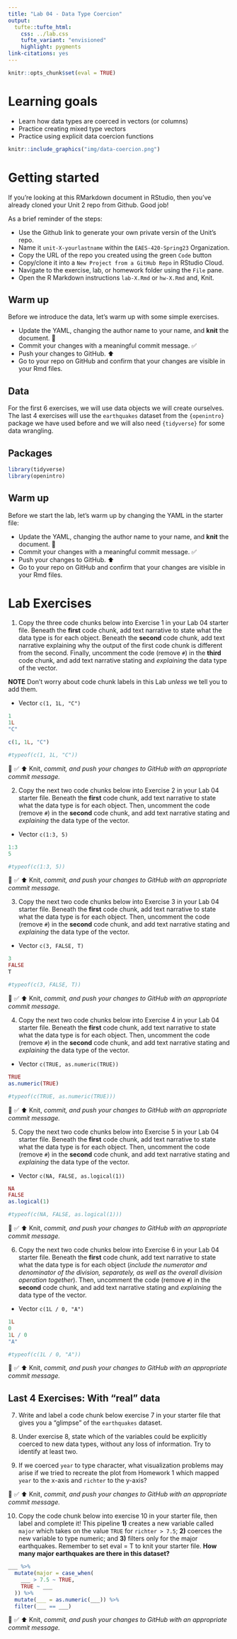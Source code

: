 ```yaml
---
title: "Lab 04 - Data Type Coercion"
output: 
  tufte::tufte_html:
    css: ../lab.css
    tufte_variant: "envisioned"
    highlight: pygments
link-citations: yes
---
```


```r
knitr::opts_chunk$set(eval = TRUE)
```

# Learning goals

-   Learn how data types are coerced in vectors (or columns)
-   Practice creating mixed type vectors
-   Practice using explicit data coercion functions

```r
knitr::include_graphics("img/data-coercion.png")
```

# Getting started

If you're looking at this RMarkdown document in RStudio, then you've already cloned your Unit 2 repo from Github.
Good job!

As a brief reminder of the steps:

-   Use the Github link to generate your own private versin of the Unit's repo.
-   Name it `unit-X-yourlastname` within the `EAES-420-Spring23` Organization.
-   Copy the URL of the repo you created using the green `Code` button
-   Copy/clone it into a `New Project from a GitHub Repo` in RStudio Cloud.
-   Navigate to the exercise, lab, or homework folder using the `File` pane.
-   Open the R Markdown instructions `lab-X.Rmd` or `hw-X.Rmd` and, Knit.

## Warm up

Before we introduce the data, let's warm up with some simple exercises.

-   Update the YAML, changing the author name to your name, and **knit** the document. 🧶
-   Commit your changes with a meaningful commit message. ✅
-   Push your changes to GitHub.️ ⬆️
-   Go to your repo on GitHub and confirm that your changes are visible in your Rmd files.

## Data

For the first 6 exercises, we will use data objects we will create ourselves.
The last 4 exercises will use the `earthquakes` dataset from the `{openintro}` package we have used before and we will also need `{tidyverse}` for some data wrangling.

## Packages

```r
library(tidyverse)
library(openintro)
```

## Warm up

Before we start the lab, let's warm up by changing the YAML in the starter file:

-   Update the YAML, changing the author name to your name, and **knit** the document. 🧶
-   Commit your changes with a meaningful commit message. ✅
-   Push your changes to GitHub.️ ⬆️
-   Go to your repo on GitHub and confirm that your changes are visible in your Rmd files.

# Lab Exercises

1.  Copy the three code chunks below into Exercise 1 in your Lab 04 starter file. Beneath the **first** code chunk, add text narrative to state what the data type is for each object. Beneath the **second** code chunk, add text narrative explaining why the output of the first code chunk is different from the second. Finally, uncomment the code (remove `#`) in the **third** code chunk, and add text narrative stating and *explaining* the data type of the vector.

**NOTE** Don't worry about code chunk labels in this Lab *unless* we tell you to add them.

-   Vector `c(1, 1L, "C")`

```r
1
1L
"C"
```

```r
c(1, 1L, "C")
```

```r
#typeof(c(1, 1L, "C"))
```

🧶 ✅ ⬆️ Knit, *commit, and push your changes to GitHub with an appropriate commit message.*

2.  Copy the next two code chunks below into Exercise 2 in your Lab 04 starter file. Beneath the **first** code chunk, add text narrative to state what the data type is for each object. Then, uncomment the code (remove `#`) in the **second** code chunk, and add text narrative stating and *explaining* the data type of the vector.

-   Vector `c(1:3, 5)`

```r
1:3
5
```

```r
#typeof(c(1:3, 5))
```

🧶 ✅ ⬆️ Knit, *commit, and push your changes to GitHub with an appropriate commit message.*

3.  Copy the next two code chunks below into Exercise 3 in your Lab 04 starter file. Beneath the **first** code chunk, add text narrative to state what the data type is for each object. Then, uncomment the code (remove `#`) in the **second** code chunk, and add text narrative stating and *explaining* the data type of the vector.

-   Vector `c(3, FALSE, T)`

```r
3 
FALSE
T
```

```r
#typeof(c(3, FALSE, T))
```

🧶 ✅ ⬆️ Knit, *commit, and push your changes to GitHub with an appropriate commit message.*

4.  Copy the next two code chunks below into Exercise 4 in your Lab 04 starter file. Beneath the **first** code chunk, add text narrative to state what the data type is for each object. Then, uncomment the code (remove `#`) in the **second** code chunk, and add text narrative stating and *explaining* the data type of the vector.

-   Vector `c(TRUE, as.numeric(TRUE))`

```r
TRUE
as.numeric(TRUE)
```

```r
#typeof(c(TRUE, as.numeric(TRUE)))
```

🧶 ✅ ⬆️ Knit, *commit, and push your changes to GitHub with an appropriate commit message.*

5.  Copy the next two code chunks below into Exercise 5 in your Lab 04 starter file. Beneath the **first** code chunk, add text narrative to state what the data type is for each object. Then, uncomment the code (remove `#`) in the **second** code chunk, and add text narrative stating and *explaining* the data type of the vector.

-   Vector `c(NA, FALSE, as.logical(1))`

```r
NA
FALSE
as.logical(1)
```

```r
#typeof(c(NA, FALSE, as.logical(1)))
```

🧶 ✅ ⬆️ Knit, *commit, and push your changes to GitHub with an appropriate commit message.*

6.  Copy the next two code chunks below into Exercise 6 in your Lab 04 starter file. Beneath the **first** code chunk, add text narrative to state what the data type is for each object (*include the numerator and denominator of the division, separately, as well as the overall division operation together*). Then, uncomment the code (remove `#`) in the **second** code chunk, and add text narrative stating and *explaining* the data type of the vector.

-   Vector `c(1L / 0, "A")`

```r
1L
0
1L / 0
"A"
```

```r
#typeof(c(1L / 0, "A"))
```

🧶 ✅ ⬆️ Knit, *commit, and push your changes to GitHub with an appropriate commit message.*

## Last 4 Exercises: With "real" data

7.  Write and label a code chunk below exercise 7 in your starter file that gives you a "glimpse" of the `earthquakes` dataset.

8.  Under exercise 8, state which of the variables could be explicitly coerced to new data types, without any loss of information.
    Try to identify at least two.

9.  If we coerced `year` to type character, what visualization problems may arise if we tried to recreate the plot from Homework 1 which mapped `year` to the x-axis and `richter` to the y-axis?

🧶 ✅ ⬆️ Knit, *commit, and push your changes to GitHub with an appropriate commit message.*

10. Copy the code chunk below into exercise 10 in your starter file, then label and complete it! This pipeline **1)** creates a new variable called `major` which takes on the value `TRUE` for `richter > 7.5`; **2)** coerces the new variable to type numeric; and **3)** filters only for the major earthquakes. Remember to set eval = T to knit your starter file. **How many major earthquakes are there in this dataset?**

```r
___ %>% 
  mutate(major = case_when(
    ___ > 7.5 ~ TRUE,
    TRUE ~ ___
  )) %>% 
  mutate(___ = as.numeric(___)) %>% 
  filter(___ == ___)
```

🧶 ✅ ⬆️ Knit, *commit, and push your changes to GitHub with an appropriate commit message.*
